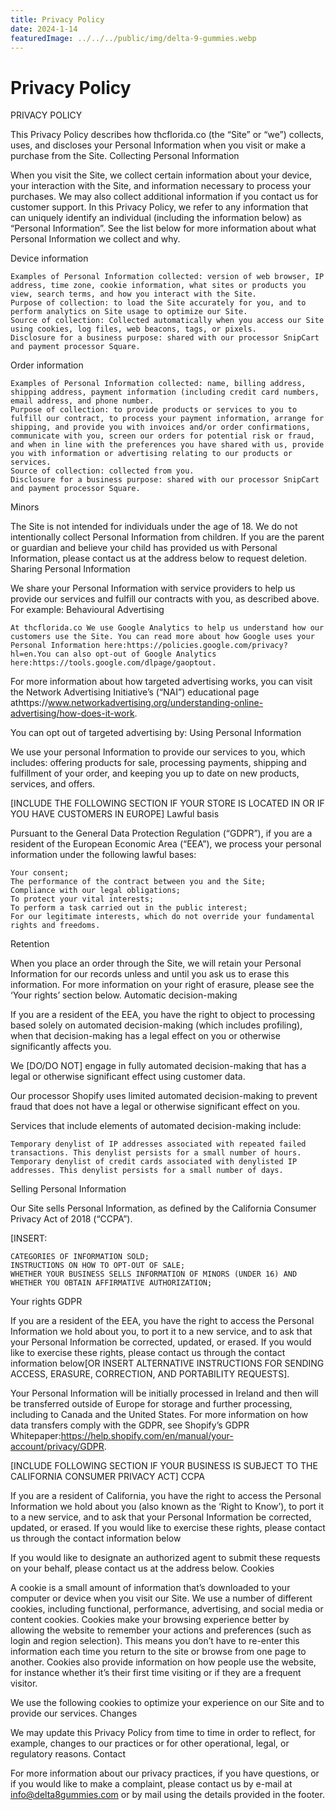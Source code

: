 ```yaml
---
title: Privacy Policy
date: 2024-1-14
featuredImage: ../../../public/img/delta-9-gummies.webp
---
```


# Privacy Policy

PRIVACY POLICY

This Privacy Policy describes how thcflorida.co (the “Site” or “we”) collects, uses, and discloses your Personal Information when you visit or make a purchase from the Site.
Collecting Personal Information

When you visit the Site, we collect certain information about your device, your interaction with the Site, and information necessary to process your purchases. We may also collect additional information if you contact us for customer support. In this Privacy Policy, we refer to any information that can uniquely identify an individual (including the information below) as “Personal Information”. See the list below for more information about what Personal Information we collect and why.

Device information

    Examples of Personal Information collected: version of web browser, IP address, time zone, cookie information, what sites or products you view, search terms, and how you interact with the Site.
    Purpose of collection: to load the Site accurately for you, and to perform analytics on Site usage to optimize our Site.
    Source of collection: Collected automatically when you access our Site using cookies, log files, web beacons, tags, or pixels.
    Disclosure for a business purpose: shared with our processor SnipCart and payment processor Square.

Order information

    Examples of Personal Information collected: name, billing address, shipping address, payment information (including credit card numbers, email address, and phone number.
    Purpose of collection: to provide products or services to you to fulfill our contract, to process your payment information, arrange for shipping, and provide you with invoices and/or order confirmations, communicate with you, screen our orders for potential risk or fraud, and when in line with the preferences you have shared with us, provide you with information or advertising relating to our products or services.
    Source of collection: collected from you.
    Disclosure for a business purpose: shared with our processor SnipCart and payment processor Square.

Minors

The Site is not intended for individuals under the age of 18. We do not intentionally collect Personal Information from children. If you are the parent or guardian and believe your child has provided us with Personal Information, please contact us at the address below to request deletion.
Sharing Personal Information

We share your Personal Information with service providers to help us provide our services and fulfill our contracts with you, as described above. For example:
Behavioural Advertising

    At thcflorida.co We use Google Analytics to help us understand how our customers use the Site. You can read more about how Google uses your Personal Information here:https://policies.google.com/privacy?hl=en.You can also opt-out of Google Analytics here:https://tools.google.com/dlpage/gaoptout.

For more information about how targeted advertising works, you can visit the Network Advertising Initiative’s (“NAI”) educational page athttps://www.networkadvertising.org/understanding-online-advertising/how-does-it-work.

You can opt out of targeted advertising by:
Using Personal Information

We use your personal Information to provide our services to you, which includes: offering products for sale, processing payments, shipping and fulfillment of your order, and keeping you up to date on new products, services, and offers.

[INCLUDE THE FOLLOWING SECTION IF YOUR STORE IS LOCATED IN OR IF YOU HAVE CUSTOMERS IN EUROPE]
Lawful basis

Pursuant to the General Data Protection Regulation (“GDPR”), if you are a resident of the European Economic Area (“EEA”), we process your personal information under the following lawful bases:

    Your consent;
    The performance of the contract between you and the Site;
    Compliance with our legal obligations;
    To protect your vital interests;
    To perform a task carried out in the public interest;
    For our legitimate interests, which do not override your fundamental rights and freedoms.

Retention

When you place an order through the Site, we will retain your Personal Information for our records unless and until you ask us to erase this information. For more information on your right of erasure, please see the ‘Your rights’ section below.
Automatic decision-making

If you are a resident of the EEA, you have the right to object to processing based solely on automated decision-making (which includes profiling), when that decision-making has a legal effect on you or otherwise significantly affects you.

We [DO/DO NOT] engage in fully automated decision-making that has a legal or otherwise significant effect using customer data.

Our processor Shopify uses limited automated decision-making to prevent fraud that does not have a legal or otherwise significant effect on you.

Services that include elements of automated decision-making include:

    Temporary denylist of IP addresses associated with repeated failed transactions. This denylist persists for a small number of hours.
    Temporary denylist of credit cards associated with denylisted IP addresses. This denylist persists for a small number of days.

Selling Personal Information

Our Site sells Personal Information, as defined by the California Consumer Privacy Act of 2018 (“CCPA”).

[INSERT:

    CATEGORIES OF INFORMATION SOLD;
    INSTRUCTIONS ON HOW TO OPT-OUT OF SALE;
    WHETHER YOUR BUSINESS SELLS INFORMATION OF MINORS (UNDER 16) AND WHETHER YOU OBTAIN AFFIRMATIVE AUTHORIZATION;

Your rights
GDPR

If you are a resident of the EEA, you have the right to access the Personal Information we hold about you, to port it to a new service, and to ask that your Personal Information be corrected, updated, or erased. If you would like to exercise these rights, please contact us through the contact information below[OR INSERT ALTERNATIVE INSTRUCTIONS FOR SENDING ACCESS, ERASURE, CORRECTION, AND PORTABILITY REQUESTS].

Your Personal Information will be initially processed in Ireland and then will be transferred outside of Europe for storage and further processing, including to Canada and the United States. For more information on how data transfers comply with the GDPR, see Shopify’s GDPR Whitepaper:https://help.shopify.com/en/manual/your-account/privacy/GDPR.

[INCLUDE FOLLOWING SECTION IF YOUR BUSINESS IS SUBJECT TO THE CALIFORNIA CONSUMER PRIVACY ACT]
CCPA

If you are a resident of California, you have the right to access the Personal Information we hold about you (also known as the ‘Right to Know’), to port it to a new service, and to ask that your Personal Information be corrected, updated, or erased. If you would like to exercise these rights, please contact us through the contact information below

If you would like to designate an authorized agent to submit these requests on your behalf, please contact us at the address below.
Cookies

A cookie is a small amount of information that’s downloaded to your computer or device when you visit our Site. We use a number of different cookies, including functional, performance, advertising, and social media or content cookies. Cookies make your browsing experience better by allowing the website to remember your actions and preferences (such as login and region selection). This means you don’t have to re-enter this information each time you return to the site or browse from one page to another. Cookies also provide information on how people use the website, for instance whether it’s their first time visiting or if they are a frequent visitor.

We use the following cookies to optimize your experience on our Site and to provide our services.
Changes

We may update this Privacy Policy from time to time in order to reflect, for example, changes to our practices or for other operational, legal, or regulatory reasons.
Contact

For more information about our privacy practices, if you have questions, or if you would like to make a complaint, please contact us by e-mail at info@delta8gummies.com or by mail using the details provided in the footer.